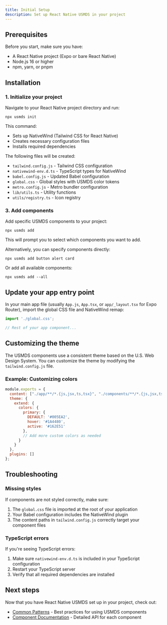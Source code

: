 ```yaml
---
title: Initial Setup
description: Set up React Native USMDS in your project
---
```

## Prerequisites

Before you start, make sure you have:

- A React Native project (Expo or bare React Native)
- Node.js 16 or higher
- npm, yarn, or pnpm

## Installation

### 1. Initialize your project

Navigate to your React Native project directory and run:

```package-install
npx usmds init
```

This command:

- Sets up NativeWind (Tailwind CSS for React Native)
- Creates necessary configuration files
- Installs required dependencies

The following files will be created:

- `tailwind.config.js` - Tailwind CSS configuration
- `nativewind-env.d.ts` - TypeScript types for NativeWind
- `babel.config.js` - Updated Babel configuration
- `global.css` - Global styles with USMDS color tokens
- `metro.config.js` - Metro bundler configuration
- `lib/utils.ts` - Utility functions
- `utils/registry.ts` - Icon registry

### 3. Add components

Add specific USMDS components to your project:

```package-install
npx usmds add
```

This will prompt you to select which components you want to add.

Alternatively, you can specify components directly:

```package-install
npx usmds add button alert card
```

Or add all available components:

```package-install
npx usmds add --all
```

## Update your app entry point

In your main app file (usually `App.js`, `App.tsx`, or `app/_layout.tsx` for Expo Router), import the global CSS file and NativeWind remap:

```js
import './global.css';

// Rest of your app component...
```

## Customizing the theme

The USMDS components use a consistent theme based on the U.S. Web Design System. You can customize the theme by modifying the `tailwind.config.js` file.

### Example: Customizing colors

```js
module.exports = {
  content: ["./app/**/*.{js,jsx,ts,tsx}", "./components/**/*.{js,jsx,ts,tsx}"],
  theme: {
    extend: {
      colors: {
        primary: {
          DEFAULT: '#005EA2',
          hover: '#1A4480',
          active: '#162E51'
        },
        // Add more custom colors as needed
      }
    }
  },
  plugins: []
};
```

## Troubleshooting

### Missing styles

If components are not styled correctly, make sure:

1. The `global.css` file is imported at the root of your application
2. Your Babel configuration includes the NativeWind plugin
3. The content paths in `tailwind.config.js` correctly target your component files

### TypeScript errors

If you're seeing TypeScript errors:

1. Make sure `nativewind-env.d.ts` is included in your TypeScript configuration
2. Restart your TypeScript server
3. Verify that all required dependencies are installed

## Next steps

Now that you have React Native USMDS set up in your project, check out:

- [Common Patterns](/docs/getting-started/common-patterns) - Best practices for using USMDS components
- [Component Documentation](/docs/components) - Detailed API for each component
